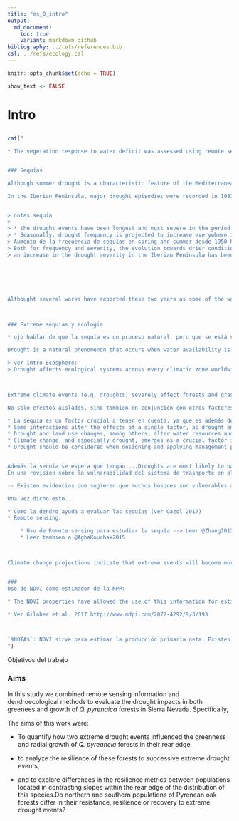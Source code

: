 ```yaml
---
title: "ms_0_intro"
output:  
  md_document:
    toc: true
    variant: markdown_github
bibliography: ../refs/references.bib
csl: ../refs/ecology.csl
---
```


```r
knitr::opts_chunk$set(echo = TRUE)
```

```r
show_text <- FALSE
```


# Intro 

## 
```r
cat("

* The vegetation response to water deficit was assessed using remote sensing information and dendrocronologial data. 


### Sequías 

Although summer drought is a characteristic feature of the Mediterranean climate [@Lionello2012], an increase in the frequency and severity of drought events have been recorded for the Mediterranean region [@Hoerling2011], particularly for southern Europe [@VicenteSerrano2014; @Spinoni2015; @Stagge2017] where a trend towards drier summers has been reported for the last three decades [@Spinoni2017b]. Además las proyecciones apuntan a que este incremento en la frecuencia continuará [@Spinoni2017a]. 

In the Iberian Peninsula, major drought episodies were recorded in 1981, 1995, 2000 and 2005 [@VicenteSerrano2014]. The 2004/2005 and 2011/2012 hydrological years are considered two of the worst drought periods recorded in the Iberian Peninsula, particularly in the southern sector [@GarciaHerrera2007; @Gouveia2015; @Trigo2013]. These events were extreme in both its magnitude and spatial extent [@Gouveia2014].


> notas sequia
> 
> * the drought events have been longest and most severe in the period 1991-2010 for mediterranean are of Southern Europe  
> * Seasonally, drought frequency is projected to increase everywhere in Europe for both scenarios in spring and summer, especially over southern Europe, and less intensely in autumn [@Spinoni2017a]
> Aumento de la frecuencia de sequías en spring and summer desde 1950 hasta 2014 [@Spinoni2017b]
> Both for frequency and severity, the evolution towards drier conditions is more relevant in the last three decades over Mediterranean area in summer, 
> an increase in the drought severity in the Iberian Peninsula has been observed in the last decades [@VicenteSerrano2014]. 






Althought several works have reported these two years as some of the worst drought events, we characterised the drought at several spatio-temporal scales in the study area. From a long-term perspective, we compare the accumulated monthly precipitation at a meteorological station (Granada, Base Aérea) during the hydrological years 2004-2005 and 2011-2012 with the average of accumulated monthly precipitation for the period 1950-2015.



### Extreme sequias y ecologia 

* ojo hablar de que la sequía es un proceso natural, pero que se está viendo aumentado en los últimos años: 

Drought is a natural phenomenon that occurs when water availability is significantly below normal levels over a long period and the supply cannot meet the existing demand. 

> ver intro Ecosphere:
> Drought affects ecological systems across every climatic zone worldwide and is exacerbated by climate change and increasing anthropogenic water demands (Mishra and Singh 2010). Characterized by below-normal precipitation (Dai 2011), meteorological drought results from complex interactions between the atmosphere and hydrologic processes within the biosphere. Unlike aridity, which is a permanent feature of climate (Wilhite 1992), drought is a temporary extreme event (Palmer 1965, Mishra and Singh 2010) that can persist for extended time periods (months to years; Mishra and Singh 2010). Drought can cause significant changes in ecosystem productivity and water dynamics, and it is one of the most economically and ecologically disruptive extreme events affecting millions of people globally (Dai 2011).



Extreme climate events (e.g. droughts) severely affect forests and grasslands throuhg changes in plant physiology, phenology and carbon allocation [@Ummenhofer2017] (incluir citas para los efectos de la sequía sobre la vegetación). 

No solo efectos aislados, sino también en conjunción con otros factores, sobre todo en el mediterráneo donde convergen muchos de los factores que pueden interaccionar: 

* La sequía es un factor crucial a tener en cuenta, ya que es además de los efectos que puede tener de forma aislada, se ha visto que además presenta muchas interacciones con otros factores, siendo por tanto un factor crucial (`$IMPROVE$` ver [@DoblasMiranda2017]):
* Some interactions alter the effects of a single factor, as drought enhances or decreases the effects of atmospheric components on plant ecophysiology
* Drought and land use changes, among others, alter water resources and lead to land degradation, vegetation regeneration decline, and expansion of forest diseases.
* Climate change, and especially drought, emerges as a crucial factor in most of the reviewed interactions and therefore it should be considered when it comes to designing and applying international management policies
* Drought should be considered when designing and applying management policies.


Además la sequía se espera que tengan ...Droughts are most likely to have the largest and most long-lasting impacts globally due to large indirect and lagged impacts and long recovery especially for forest ecosystems (ver  18 en @Ummenhofer2017). Así por ejemplo se ha visto que todos los biomas presentan una vulnerabilidad similar ...
En una revision sobre la vulnerabilidad del sistema de trasnporte en plantas al embolismo inducido por sequía, ha mostrado que una convergencia de la vulnerabilidad de los bosques a la sequía, mostrando que todos los biomas son igualmente vulnerables a los fallos hidráulicos independientemente del régimen de precipitación (Choat et al. 2012, doi:10.1038/nature11688)

-- Existen evidencias que sugieren que muchos bosques son vulnerables a eventos climáticos extremos ... (Zhang) y esto puede ser especialmente relevante para especies situadas en el rear edge (completar)

Una vez dicho esto... 

* Como la dendro ayuda a evaluar las sequías (ver Gazol 2017) 
* Remote sensing: 

    * Uso de Remote sensing para estudiar la sequía --> Leer @Zhang2013 y escribir algo. Drought monitoring using remote-sensing approach was originally applied to agriculture. Several remote-sensing derived indices have been used to study the drought effects on vegetation ...
    * Leer también a @AghaKouchak2015



Climate change projections indicate that extreme events will become more common in the future (IPCC 2013), making it important that we understand how ecosystems respond to these events and the potential feedbacks to radiative forcing. 


### 
Uso de NDVI como estimador de la NPP: 

* The NDVI properties have allowed the use of this information for estimating the Net Primary Production (NPP) (Goward and Dye, 1987; Running et al., 2004; Hasenauer et al., 2012). Different studies have already found a strong relationship between NPP and radial growth (e.g., Granier et al., 2008; Babst et al., 2013, 2014a, 2014b; Vicente-Serrano et al., 2015), albeit with significant differences, particularly those related to species, sites and environmental conditions.

* Ver Gilaber et al. 2017 http://www.mdpi.com/2072-4292/9/3/193



`$NOTA$`: NDVI sirve para estimar la producción primaria neta. Existen diferentes estudio que han evaluado el efecto de la sequía sobre la producción primaria neta utilizando NDVI. 
")
```

 
Objetivos del trabajo 

### Aims
In this study we combined remote sensing information and dendroecological methods to evaluate the drought impacts in both greenees and growth of *Q. pyrenaica* forests in Sierra Nevada. Specifically, 

The aims of this work were: 

* To quantify how two extreme drought events influenced the greenness and radial growth of *Q. pyreancia* forests in their rear edge,

* to analyze the resilience of these forests to successive extreme drought events,

* and to explore differences in the resilience metrics between populations located in contrasting slopes within the rear edge of the distribution of this species.Do northern and southern populations of Pyrenean oak forests differ in their resistance, resilience or recovery to extreme drought events? 
 

